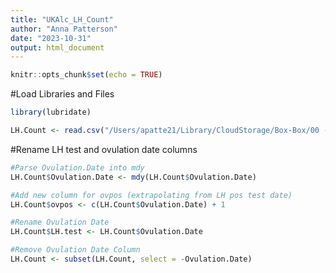 ```yaml
---
title: "UKAlc_LH_Count"
author: "Anna Patterson"
date: "2023-10-31"
output: html_document
---
```


```r
knitr::opts_chunk$set(echo = TRUE)
```

#Load Libraries and Files
```r
library(lubridate)

LH.Count <- read.csv("/Users/apatte21/Library/CloudStorage/Box-Box/00 - CLEAR Lab (Locked Folders)/02 - Data Management, Analysis, and Papers/Studies_Projects/UKALC/02_datasets/UKALC_DAILY/01_raw_data/OvulationDates.csv")
```

#Rename LH test and ovulation date columns 
```r
#Parse Ovulation.Date into mdy 
LH.Count$Ovulation.Date <- mdy(LH.Count$Ovulation.Date)

#Add new column for ovpos (extrapolating from LH pos test date)
LH.Count$ovpos <- c(LH.Count$Ovulation.Date) + 1 

#Rename Ovulation Date 
LH.Count$LH.test <- LH.Count$Ovulation.Date

#Remove Ovulation Date Column 
LH.Count <- subset(LH.Count, select = -Ovulation.Date)
```


